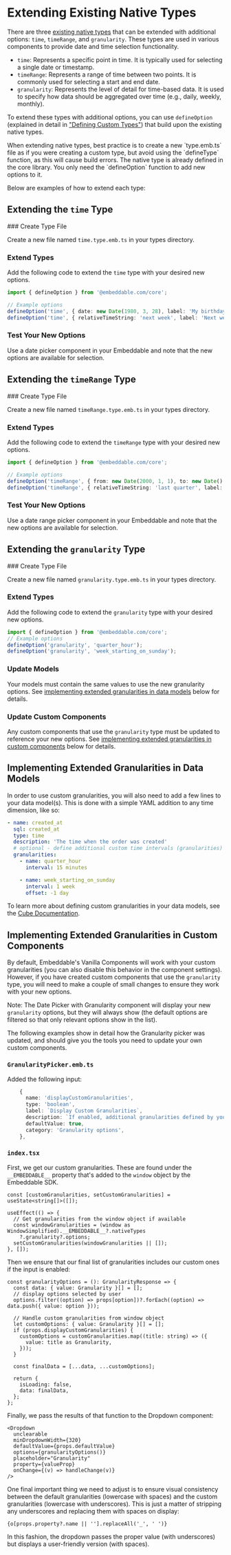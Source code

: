 # Extending Existing Native Types

There are three [existing native types](/development/define-component-function#native-input-types) that can be extended with additional options: `time`, `timeRange`, and `granularity`. These types are used in various components to provide date and time selection functionality.

- `time`: Represents a specific point in time. It is typically used for selecting a single date or timestamp.
- `timeRange`: Represents a range of time between two points. It is commonly used for selecting a start and end date.
- `granularity`: Represents the level of detail for time-based data. It is used to specify how data should be aggregated over time (e.g., daily, weekly, monthly).

To extend these types with additional options, you can use `defineOption` (explained in detail in ["Defining Custom Types"](/development/custom-types#the-defineoption-function)) that build upon the existing native types.

<Callout emoji="⚠️">
  When extending native types, best practice is to create a new `type.emb.ts` file as if you were creating a custom type, but avoid using the `defineType` function, as this will cause build errors. The native type is already defined in the core library. You only need the `defineOption` function to add new options to it.
</Callout>

Below are examples of how to extend each type:

## Extending the `time` Type

<Steps>
### Create Type File

Create a new file named `time.type.emb.ts` in your types directory.

### Extend Types

Add the following code to extend the `time` type with your desired new options.

```typescript
import { defineOption } from '@embeddable.com/core';

// Example options
defineOption('time', { date: new Date(1980, 3, 28), label: 'My birthday' })
defineOption('time', { relativeTimeString: 'next week', label: 'Next week' })
```
### Test Your New Options

Use a date picker component in your Embeddable and note that the new options are available for selection.
</Steps>

## Extending the `timeRange` Type

<Steps>
### Create Type File

Create a new file named `timeRange.type.emb.ts` in your types directory.

### Extend Types

Add the following code to extend the `timeRange` type with your desired new options.
```typescript
import { defineOption } from '@embeddable.com/core';

// Example options
defineOption('timeRange', { from: new Date(2000, 1, 1), to: new Date(), label: 'This millenium' })
defineOption('timeRange', { relativeTimeString: 'last quarter', label: 'Last quarter' })
```
### Test Your New Options

Use a date range picker component in your Embeddable and note that the new options are available for selection.
</Steps>

## Extending the `granularity` Type

<Steps>
### Create Type File

Create a new file named `granularity.type.emb.ts` in your types directory.

### Extend Types

Add the following code to extend the `granularity` type with your desired new options.
```typescript
import { defineOption } from '@embeddable.com/core';
// Example options
defineOption('granularity', 'quarter_hour');
defineOption('granularity', 'week_starting_on_sunday');
```

### Update Models

Your models must contain the same values to use the new granularity options. See [implementing extended granularities in data models](#implementing-extended-granularities-in-data-models) below for details.

### Update Custom Components

Any custom components that use the `granularity` type must be updated to reference your new options. See [implementing extended granularities in custom components](#implementing-extended-granularities-in-custom-components) below for details.
</Steps>

## Implementing Extended Granularities in Data Models

In order to use custom granularities, you will also need to add a few lines to your data model(s). This is done with a simple YAML addition to any time dimension, like so:

```yaml
- name: created_at
  sql: created_at
  type: time
  description: 'The time when the order was created'
  # optional - define additional custom time intervals (granularities)
  granularities:
    - name: quarter_hour
      interval: 15 minutes

    - name: week_starting_on_sunday
      interval: 1 week
      offset: -1 day
```

To learn more about defining custom granularities in your data models, see the [Cube Documentation](https://cube.dev/docs/product/data-modeling/reference/dimensions#granularities).

## Implementing Extended Granularities in Custom Components

By default, Embeddable's Vanilla Components will work with your custom granularities (you can also disable this behavior in the component settings). However, if you have created custom components that use the `granularity` type, you will need to make a couple of small changes to ensure they work with your new options.

Note: The Date Picker with Granularity component will display your new `granularity` options, but they will always show (the default options are filtered so that only relevant options show in the list).

The following examples show in detail how the Granularity picker was updated, and should give you the tools you need to update your own custom components.

### `GranularityPicker.emb.ts`

Added the following input:

```typescript
    {
      name: 'displayCustomGranularities',
      type: 'boolean',
      label: `Display Custom Granularities`,
      description: `If enabled, additional granularities defined by your data team will be included in the dropdown.`,
      defaultValue: true,
      category: 'Granularity options',
    },
```

### `index.tsx`

First, we get our custom granularities. These are found under the `__EMBEDDABLE__` property that's added to the `window` object by the Embeddable SDK.

```tsx
const [customGranularities, setCustomGranularities] = useState<string[]>([]);

useEffect(() => {
  // Get granularities from the window object if available
  const windowGranularities = (window as WindowSimplified).__EMBEDDABLE__?.nativeTypes
    ?.granularity?.options;
  setCustomGranularities(windowGranularities || []);
}, []);
```

Then we ensure that our final list of granularities includes our custom ones if the input is enabled:

```tsx
const granularityOptions = (): GranularityResponse => {
  const data: { value: Granularity }[] = [];
  // display options selected by user
  options.filter((option) => props[option])?.forEach((option) => data.push({ value: option }));

  // Handle custom granularities from window object
  let customOptions: { value: Granularity }[] = [];
  if (props.displayCustomGranularities) {
    customOptions = customGranularities.map((title: string) => ({
      value: title as Granularity,
    }));
  }

  const finalData = [...data, ...customOptions];

  return {
    isLoading: false,
    data: finalData,
  };
};
```

Finally, we pass the results of that function to the Dropdown component:

```tsx
<Dropdown
  unclearable
  minDropdownWidth={320}
  defaultValue={props.defaultValue}
  options={granularityOptions()}
  placeholder="Granularity"
  property={valueProp}
  onChange={(v) => handleChange(v)}
/>
```

One final important thing we need to adjust is to ensure visual consistency between the default granularities (lowercase with spaces) and the custom granularities (lowercase with underscores). This is just a matter of stripping any underscores and replacing them with spaces on display:

```tsx
{o[props.property?.name || ''].replaceAll('_', ' ')}
```

In this fashion, the dropdown passes the proper value (with underscores) but displays a user-friendly version (with spaces).
